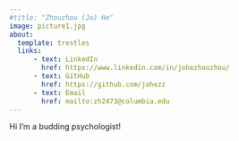 ```yaml
---
#title: "Zhouzhou (Jo) He"
image: picture1.jpg
about: 
  template: trestles
  links:
      - text: LinkedIn
        href: https://www.linkedin.com/in/johezhouzhou/
      - text: GitHub
        href: https://github.com/johezz
      - text: Email
        href: mailto:zh2473@columbia.edu
---
```


Hi I'm a budding psychologist!
